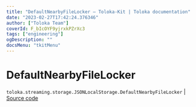 ```yaml
---
title: "DefaultNearbyFileLocker — Toloka-Kit | Toloka documentation"
date: "2023-02-27T17:42:24.376346"
author: ["Toloka Team"]
coverId: F_bIcOYF9yjrxkPZrXc3
tags: ["engineering"]
ogDescription: ""
docsMenu: "tkitMenu"
---
```


# DefaultNearbyFileLocker
`toloka.streaming.storage.JSONLocalStorage.DefaultNearbyFileLocker` | [Source code](https://github.com/Toloka/toloka-kit/blob/v1.1.4/src/streaming/storage.py#L80)